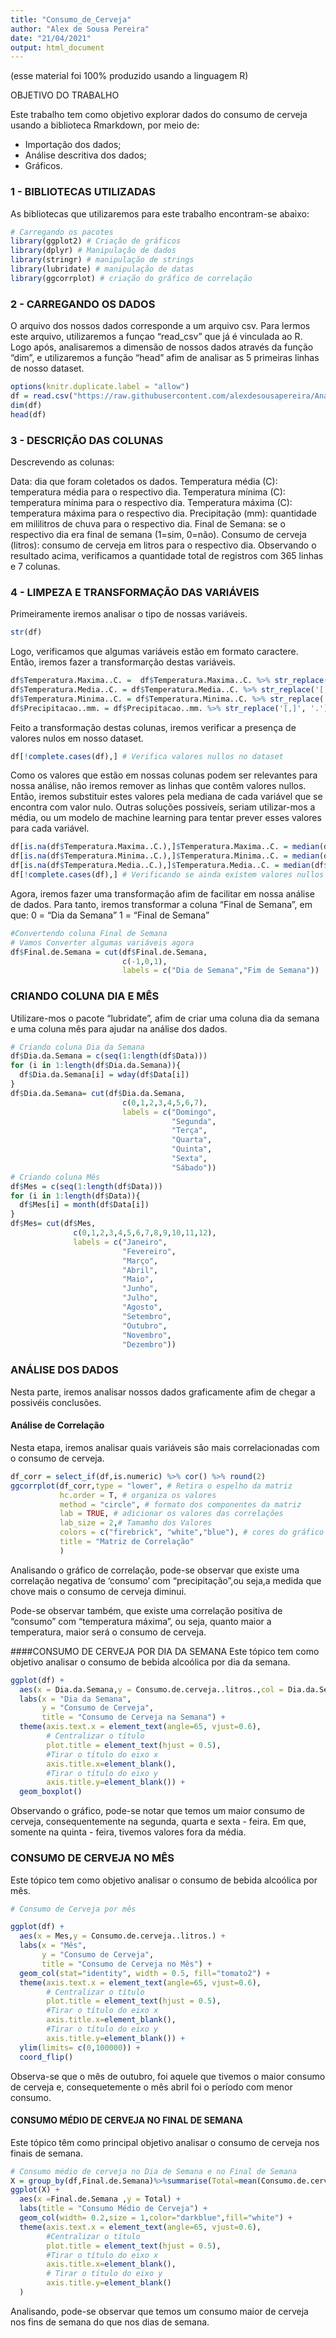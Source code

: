 ```yaml
---
title: "Consumo_de_Cerveja"
author: "Alex de Sousa Pereira"
date: "21/04/2021"
output: html_document
---
```

  (esse material foi 100% produzido usando a linguagem R)


OBJETIVO DO TRABALHO

Este trabalho tem como objetivo  explorar dados do consumo de cerveja usando a biblioteca Rmarkdown, por meio de:
  
- Importação dos dados;
- Análise descritiva dos dados;
- Gráficos.

### 1 - BIBLIOTECAS UTILIZADAS

As bibliotecas que utilizaremos para este trabalho encontram-se abaixo: 

```r
# Carregando os pacotes 
library(ggplot2) # Criação de gráficos
library(dplyr) # Manipulação de dados
library(stringr) # manipulação de strings
library(lubridate) # manipulação de datas
library(ggcorrplot) # criação do gráfico de correlação

```

### 2 - CARREGANDO OS DADOS

O arquivo dos nossos dados corresponde a um arquivo csv. Para lermos este arquivo, utilizaremos a funçao "read_csv" que já é vinculada ao R. Logo após, analisaremos a dimensão de nossos dados através da função "dim", e utilizaremos a função "head" afim de analisar as 5 primeiras linhas de nosso dataset.
```r
options(knitr.duplicate.label = "allow")
df = read.csv("https://raw.githubusercontent.com/alexdesousapereira/Analise-do-Consumo-de-Bebida-Alcoolica/main/Dados/consumo_cerveja.csv",sep = ";")
dim(df)
head(df)

```
### 3 - DESCRIÇÃO DAS COLUNAS
Descrevendo as colunas:

Data: dia que foram coletados os dados.
Temperatura média (C): temperatura média para o respectivo dia.
Temperatura mínima (C): temperatura mínima para o respectivo dia.
Temperatura máxima (C): temperatura máxima para o respectivo dia.
Precipitação (mm): quantidade em mililitros de chuva para o respectivo dia.
Final de Semana: se o respectivo dia era final de semana
(1=sim, 0=não).
Consumo de cerveja (litros): consumo de cerveja em litros para o respectivo dia.
Observando o resultado acima, verificamos a quantidade total de registros com 365 linhas e 7 colunas.

### 4 - LIMPEZA E TRANSFORMAÇÃO DAS VARIÁVEIS
Primeiramente iremos analisar o tipo de nossas variáveis.
```r
str(df)

```
Logo, verificamos que algumas variáveis estão em formato caractere. Então, iremos fazer a transformarção destas variáveis.
```r
df$Temperatura.Maxima..C. =  df$Temperatura.Maxima..C. %>% str_replace('[,]', '.')%>% as.double()
df$Temperatura.Media..C. = df$Temperatura.Media..C. %>% str_replace('[,]', '.') %>% as.double()
df$Temperatura.Minima..C. = df$Temperatura.Minima..C. %>% str_replace('[,]', '.') %>% as.double()
df$Precipitacao..mm. = df$Precipitacao..mm. %>% str_replace('[,]', '.') %>% as.double()

```
Feito a transformação destas colunas, iremos verificar a presença de valores nulos em nosso dataset.
```r
df[!complete.cases(df),] # Verifica valores nullos no dataset
```
Como os valores que estão em nossas colunas podem ser relevantes para nossa análise, não iremos remover as linhas que contêm valores nullos. Então, iremos substituir estes valores pela mediana de cada variável que se encontra com valor nulo. Outras soluções possiveís, seriam utilizar-mos a média, ou um modelo de machine learning para tentar prever esses valores para cada variável.
```r
df[is.na(df$Temperatura.Maxima..C.),]$Temperatura.Maxima..C. = median(df$Temperatura.Maxima..C.,na.rm = T)
df[is.na(df$Temperatura.Minima..C.),]$Temperatura.Minima..C. = median(df$Temperatura.Minima..C.,na.rm = T)
df[is.na(df$Temperatura.Media..C.),]$Temperatura.Media..C. = median(df$Temperatura.Media..C.,na.rm = T)
df[!complete.cases(df),] # Verificando se ainda existem valores nullos no dataset
```
Agora, iremos fazer uma transformação afim de facilitar em nossa análise de dados. Para tanto, iremos transformar a coluna "Final de Semana", em que:
0 = "Dia da Semana"
1 = "Final de Semana"
```r
#Convertendo coluna Final de Semana
# Vamos Converter algumas variáveis agora
df$Final.de.Semana = cut(df$Final.de.Semana, 
                         c(-1,0,1), 
                         labels = c("Dia de Semana","Fim de Semana"))
```
### CRIANDO COLUNA DIA E MÊS
Utilizare-mos o pacote "lubridate", afim de criar uma coluna dia da semana e uma coluna mês para ajudar na análise dos dados.

```r
# Criando coluna Dia da Semana
df$Dia.da.Semana = c(seq(1:length(df$Data)))
for (i in 1:length(df$Dia.da.Semana)){
  df$Dia.da.Semana[i] = wday(df$Data[i]) 
}
df$Dia.da.Semana= cut(df$Dia.da.Semana, 
                         c(0,1,2,3,4,5,6,7), 
                         labels = c("Domingo",
                                    "Segunda",
                                    "Terça",
                                    "Quarta",
                                    "Quinta",
                                    "Sexta",
                                    "Sábado"))
# Criando coluna Mês 
df$Mes = c(seq(1:length(df$Data)))
for (i in 1:length(df$Data)){
  df$Mes[i] = month(df$Data[i])
}
df$Mes= cut(df$Mes, 
              c(0,1,2,3,4,5,6,7,8,9,10,11,12), 
              labels = c("Janeiro",
                         "Fevereiro",
                         "Março",
                         "Abril",
                         "Maio",
                         "Junho",
                         "Julho",
                         "Agosto",
                         "Setembro",
                         "Outubro",
                         "Novembro",
                         "Dezembro"))
```
### ANÁLISE DOS DADOS
Nesta parte, iremos analisar nossos dados graficamente afim de chegar a possivéis conclusões.

#### Análise de Correlação
Nesta etapa, iremos analisar quais variáveis são mais correlacionadas com o consumo de cerveja.
```r
df_corr = select_if(df,is.numeric) %>% cor() %>% round(2)
ggcorrplot(df_corr,type = "lower", # Retira o espelho da matriz
           hc.order = T, # organiza os valores 
           method = "circle", # formato dos componentes da matriz
           lab = TRUE, # adicionar os valores das correlações
           lab_size = 2,# Tamamho dos Valores
           colors = c("firebrick", "white","blue"), # cores do gráfico
           title = "Matriz de Correlação"
           ) 
```
Analisando o gráfico de correlação, pode-se observar que existe uma correlação negativa de ‘consumo’ com "precipitação",ou seja,a medida que chove mais o consumo de cerveja diminui.

Pode-se observar também, que existe uma correlação positiva de "consumo" com "temperatura máxima", ou seja, quanto maior a temperatura, maior será o consumo de cerveja.

####CONSUMO DE CERVEJA POR DIA DA SEMANA
Este tópico tem como objetivo analisar o consumo de bebida alcoólica por dia da semana.

```r
ggplot(df) +  
  aes(x = Dia.da.Semana,y = Consumo.de.cerveja..litros.,col = Dia.da.Semana) +
  labs(x = "Dia da Semana",
       y = "Consumo de Cerveja",
       title = "Consumo de Cerveja na Semana") +
  theme(axis.text.x = element_text(angle=65, vjust=0.6),
        # Centralizar o título
        plot.title = element_text(hjust = 0.5),
        #Tirar o título do eixo x
        axis.title.x=element_blank(),
        #Tirar o título do eixo y
        axis.title.y=element_blank()) +
  geom_boxplot()

```
Observando o gráfico, pode-se notar que temos um maior consumo de cerveja, consequentemente na segunda, quarta e sexta - feira. Em que, somente na quinta - feira, tivemos valores fora da média.

### CONSUMO DE CERVEJA NO MÊS
Este tópico tem como objetivo analisar o consumo de bebida alcoólica por mês.
```r
# Consumo de Cerveja por mês  

ggplot(df) +  
  aes(x = Mes,y = Consumo.de.cerveja..litros.) +
  labs(x = "Mês",
       y = "Consumo de Cerveja",
       title = "Consumo de Cerveja no Mês") +
  geom_col(stat="identity", width = 0.5, fill="tomato2") +
  theme(axis.text.x = element_text(angle=65, vjust=0.6),
        # Centralizar o título
        plot.title = element_text(hjust = 0.5),
        #Tirar o título do eixo x
        axis.title.x=element_blank(),
        #Tirar o título do eixo y
        axis.title.y=element_blank()) +
  ylim(limits= c(0,100000)) + 
  coord_flip()

```

Observa-se que o mês de outubro, foi aquele que tivemos o maior consumo de cerveja e, consequetemente o mês abril foi o período com menor consumo.

#### CONSUMO MÉDIO DE CERVEJA NO FINAL DE SEMANA
Este tópico têm como principal objetivo analisar o consumo de cerveja nos finais de semana.

```r
# Consumo médio de cerveja no Dia de Semana e no Final de Semana
X = group_by(df,Final.de.Semana)%>%summarise(Total=mean(Consumo.de.cerveja..litros.))
ggplot(X) +  
  aes(x =Final.de.Semana ,y = Total) +
  labs(title = "Consumo Médio de Cerveja") +
  geom_col(width= 0.2,size = 1,color="darkblue",fill="white") +
  theme(axis.text.x = element_text(angle=65, vjust=0.6),
        #Centralizar o título
        plot.title = element_text(hjust = 0.5),
        #Tirar o título do eixo x
        axis.title.x=element_blank(),
        # Tirar o título do eixo y
        axis.title.y=element_blank()
  )

```
Analisando, pode-se observar que temos um consumo maior de cerveja nos fins de semana do que nos dias de semana.



